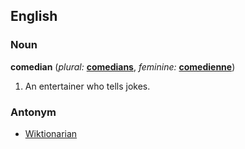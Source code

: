 ==English==

===Noun===
'''comedian'''  (''plural:'' '''[[comedians]]''', ''feminine:'' '''[[comedienne]]''')
# An entertainer who tells jokes.

===Antonym===
*[[Wiktionarian]]